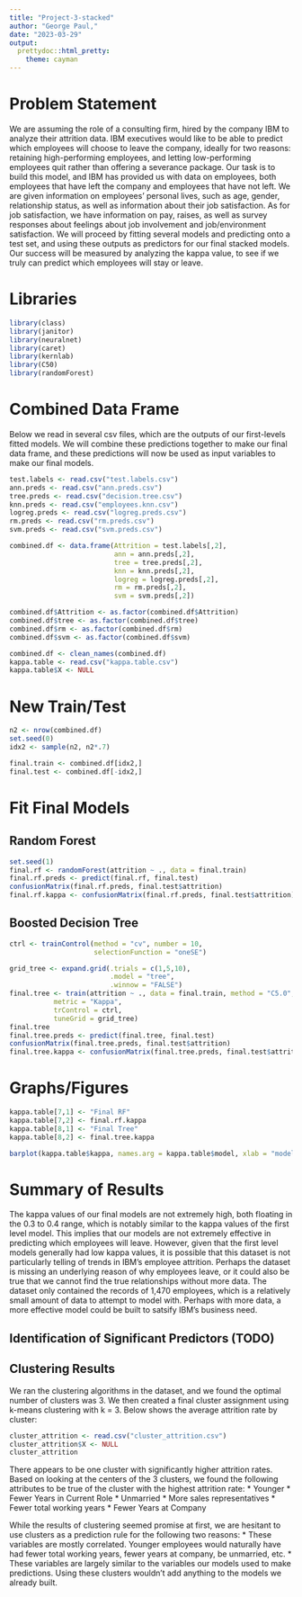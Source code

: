 ```yaml
---
title: "Project-3-stacked"
author: "George Paul,"
date: "2023-03-29"
output: 
  prettydoc::html_pretty:
    theme: cayman
---
```


# Problem Statement
We are assuming the role of a consulting firm, hired by the company IBM to analyze their attrition data. IBM executives would like to be able to predict which employees will choose to leave the company, ideally for two reasons: retaining high-performing employees, and letting low-performing employees quit rather than offering a severance package. Our task is to build this model, and IBM has provided us with data on employees, both employees that have left the company and employees that have not left. We are given information on employees' personal lives, such as age, gender, relationship status, as well as information about their job satisfaction. As for job satisfaction, we have information on pay, raises, as well as survey responses about feelings about job involvement and job/environment satisfaction. We will proceed by fitting several models and predicting onto a test set, and using these outputs as predictors for our final stacked models. Our success will be measured by analyzing the kappa value, to see if we truly can predict which employees will stay or leave.

# Libraries
```r
library(class)
library(janitor)
library(neuralnet)
library(caret)
library(kernlab)
library(C50)
library(randomForest)
```

# Combined Data Frame
Below we read in several csv files, which are the outputs of our first-levels fitted models. We will combine these predictions together to make our final data frame, and these predictions will now be used as input variables to make our final models.
```r
test.labels <- read.csv("test.labels.csv")
ann.preds <- read.csv("ann.preds.csv")
tree.preds <- read.csv("decision.tree.csv")
knn.preds <- read.csv("employees.knn.csv")
logreg.preds <- read.csv("logreg.preds.csv")
rm.preds <- read.csv("rm.preds.csv")
svm.preds <- read.csv("svm.preds.csv")

combined.df <- data.frame(Attrition = test.labels[,2],
                          ann = ann.preds[,2],
                          tree = tree.preds[,2],
                          knn = knn.preds[,2],
                          logreg = logreg.preds[,2],
                          rm = rm.preds[,2],
                          svm = svm.preds[,2])

combined.df$Attrition <- as.factor(combined.df$Attrition)
combined.df$tree <- as.factor(combined.df$tree)
combined.df$rm <- as.factor(combined.df$rm)
combined.df$svm <- as.factor(combined.df$svm)

combined.df <- clean_names(combined.df)
kappa.table <- read.csv("kappa.table.csv")
kappa.table$X <- NULL
```

# New Train/Test
```r
n2 <- nrow(combined.df)
set.seed(0)
idx2 <- sample(n2, n2*.7)

final.train <- combined.df[idx2,]
final.test <- combined.df[-idx2,]
```

# Fit Final Models

## Random Forest
```r
set.seed(1)
final.rf <- randomForest(attrition ~ ., data = final.train)
final.rf.preds <- predict(final.rf, final.test)
confusionMatrix(final.rf.preds, final.test$attrition)
final.rf.kappa <- confusionMatrix(final.rf.preds, final.test$attrition)$overall[2]
```

## Boosted Decision Tree
```r
ctrl <- trainControl(method = "cv", number = 10,
                     selectionFunction = "oneSE")

grid_tree <- expand.grid(.trials = c(1,5,10),
                         .model = "tree",
                         .winnow = "FALSE")
final.tree <- train(attrition ~ ., data = final.train, method = "C5.0",
           metric = "Kappa",
           trControl = ctrl,
           tuneGrid = grid_tree)
final.tree
final.tree.preds <- predict(final.tree, final.test)
confusionMatrix(final.tree.preds, final.test$attrition)
final.tree.kappa <- confusionMatrix(final.tree.preds, final.test$attrition)$overall[2]
```

# Graphs/Figures
```r
kappa.table[7,1] <- "Final RF"
kappa.table[7,2] <- final.rf.kappa
kappa.table[8,1] <- "Final Tree"
kappa.table[8,2] <- final.tree.kappa

barplot(kappa.table$kappa, names.arg = kappa.table$model, xlab = "model", ylab = "kappa")
```

# Summary of Results
The kappa values of our final models are not extremely high, both floating in the 0.3 to 0.4 range, which is notably similar to the kappa values of the first level model. This implies that our models are not extremely effective in predicting which employees will leave. 
However, given that the first level models generally had low kappa values, it is possible that this dataset is not particularly telling of trends in IBM's employee attrition. Perhaps the dataset is missing an underlying reason of why employees leave, or it could also be true that we cannot find the true relationships without more data. The dataset only contained the records of 1,470 employees, which is a relatively small amount of data to attempt to model with. Perhaps with more data, a more effective model could be built to satsify IBM's business need.

## Identification of Significant Predictors (TODO)

## Clustering Results
We ran the clustering algorithms in the dataset, and we found the optimal number of clusters was 3. We then created a final cluster assignment using k-means clustering with k = 3. Below shows the average attrition rate by cluster:
```r
cluster_attrition <- read.csv("cluster_attrition.csv")
cluster_attrition$X <- NULL
cluster_attrition
```
There appears to be one cluster with significantly higher attrition rates. Based on looking at the centers of the 3 clusters, we found the following attributes to be true of the cluster with the highest attrition rate:
* Younger
* Fewer Years in Current Role
* Unmarried
* More sales representatives
* Fewer total working years
* Fewer Years at Company

While the results of clustering seemed promise at first, we are hesitant to use clusters as a prediction rule for the following two reasons:
* These variables are mostly correlated. Younger employees would naturally have had fewer total working years, fewer years at company, be unmarried, etc.
* These variables are largely similar to the variables our models used to make predictions. Using these clusters wouldn't add anything to the models we already built.
